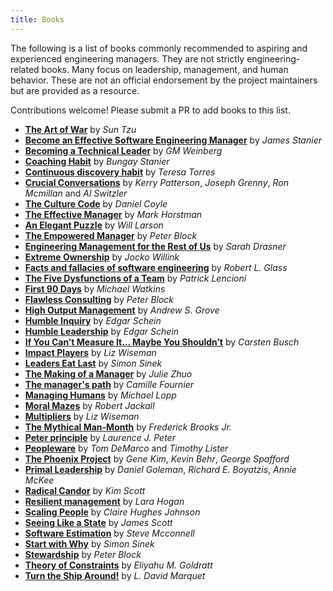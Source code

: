 ```yaml
---
title: Books
---
```



The following is a list of books commonly recommended to aspiring and experienced engineering managers. They are not strictly engineering-related books. Many focus on leadership, management, and human behavior. These are not an official endorsement by the project maintainers but are provided as a resource.

<Aside>
  Contributions welcome! Please submit a PR to add books to this list.
</Aside>

- **[The Art of War](https://www.goodreads.com/book/show/10534.The_Art_of_War)** by _Sun Tzu_
- **[Become an Effective Software Engineering Manager](https://www.goodreads.com/book/show/50363684-become-an-effective-software-engineering-manager)** by _James Stanier_
- **[Becoming a Technical Leader](https://www.goodreads.com/book/show/714344.Becoming_a_Technical_Leader)** by _GM Weinberg_
- **[Coaching Habit](https://www.goodreads.com/en/book/show/29342515)** by _Bungay Stanier_
- **[Continuous discovery habit](https://www.goodreads.com/en/book/show/58046715)** by _Teresa Torres_
- **[Crucial Conversations](https://www.goodreads.com/en/book/show/15014)** by _Kerry Patterson_, _Joseph Grenny_, _Ron Mcmillan_ and _Al Switzler_
- **[The Culture Code](https://www.goodreads.com/en/book/show/33517721)** by _Daniel Coyle_
- **[The Effective Manager](https://www.goodreads.com/en/book/show/27316166)** by _Mark Horstman_
- **[An Elegant Puzzle](https://www.goodreads.com/en/book/show/45303387)** by _Will Larson_
- **[The Empowered Manager](https://www.goodreads.com/en/book/show/261360)** by _Peter Block_
- **[Engineering Management for the Rest of Us](https://www.goodreads.com/en/book/show/58502800)** by _Sarah Drasner_
- **[Extreme Ownership](https://www.goodreads.com/book/show/23848190-extreme-ownership)** by _Jocko Willink_
- **[Facts and fallacies of software engineering](https://www.goodreads.com/en/book/show/83792)** by _Robert L. Glass_
- **[The Five Dysfunctions of a Team](https://www.goodreads.com/book/show/21343.The_Five_Dysfunctions_of_a_Team)** by _Patrick Lencioni_
- **[First 90 Days](https://www.goodreads.com/book/show/15824358-the-first-90-days)** by _Michael Watkins_
- **[Flawless Consulting](https://www.goodreads.com/en/book/show/685404)** by _Peter Block_
- **[High Output Management](https://www.goodreads.com/book/show/324750.High_Output_Management)** by _Andrew S. Grove_
- **[Humble Inquiry](https://www.goodreads.com/en/book/show/17381706)** by _Edgar Schein_
- **[Humble Leadership](https://www.goodreads.com/en/book/show/37007697)** by _Edgar Schein_
- **[If You Can’t Measure It… Maybe You Shouldn’t](https://www.goodreads.com/en/book/show/52769581)** by _Carsten Busch_
- **[Impact Players](https://www.goodreads.com/en/book/show/57841644)** by _Liz Wiseman_
- **[Leaders Eat Last](https://www.goodreads.com/book/show/16144853-leaders-eat-last)** by _Simon Sinek_
- **[The Making of a Manager](https://www.goodreads.com/en/book/show/38821039)** by _Julie Zhuo_
- **[The manager's path](https://www.goodreads.com/book/show/33369254-the-manager-s-path)** by _Camille Fournier_
- **[Managing Humans](https://www.goodreads.com/en/book/show/1317946)** by _Michael Lopp_
- **[Moral Mazes](https://www.goodreads.com/en/book/show/279812)** by _Robert Jackall_
- **[Multipliers](https://www.goodreads.com/en/book/show/8310410)** by _Liz Wiseman_
- **[The Mythical Man-Month](https://www.goodreads.com/book/show/13629.The_Mythical_Man_Month)** by _Frederick Brooks Jr._
- **[Peter principle](https://www.goodreads.com/en/book/show/890728)** by _Laurence J. Peter_
- **[Peopleware](https://www.goodreads.com/en/book/show/67825)** by _Tom DeMarco_ and _Timothy Lister_
- **[The Phoenix Project](https://www.goodreads.com/en/book/show/17255186)** by _Gene Kim_, _Kevin Behr_, _George Spafford_
- **[Primal Leadership](https://www.goodreads.com/book/show/163106.Primal_Leadership)** by _Daniel Goleman_, _Richard E. Boyatzis_, _Annie McKee_
- **[Radical Candor](https://www.goodreads.com/book/show/29939161-radical-candor)** by _Kim Scott_
- **[Resilient management](https://www.goodreads.com/en/book/show/45767533)** by _Lara Hogan_
- **[Scaling People](https://www.goodreads.com/en/book/show/63063173)** by _Claire Hughes Johnson_
- **[Seeing Like a State](https://www.goodreads.com/en/book/show/20186)** by _James Scott_
- **[Software Estimation](https://www.goodreads.com/en/book/show/93891)** by _Steve Mcconnell_
- **[Start with Why](https://www.goodreads.com/book/show/7108725-start-with-why)** by _Simon Sinek_
- **[Stewardship](https://www.goodreads.com/book/show/16087628-stewardship)** by _Peter Block_
- **[Theory of Constraints](https://www.goodreads.com/en/book/show/582174)** by _Eliyahu M. Goldratt_
- **[Turn the Ship Around!](https://www.goodreads.com/book/show/16158601-turn-the-ship-around)** by _L. David Marquet_
